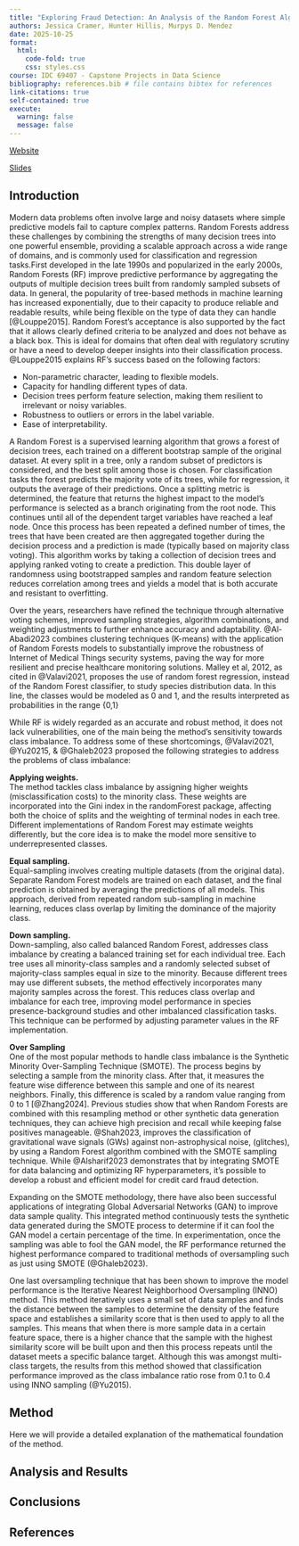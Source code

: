 ```yaml
---
title: "Exploring Fraud Detection: An Analysis of the Random Forest Algorithm in Credit Card Transactions"
authors: Jessica Cramer, Hunter Hillis, Murpys D. Mendez
date: 2025-10-25
format:
  html:
    code-fold: true
    css: styles.css 
course: IDC 69407 - Capstone Projects in Data Science
bibliography: references.bib # file contains bibtex for references
link-citations: true
self-contained: true
execute: 
  warning: false
  message: false
---
```


[Website](https://rf-capstone-project.github.io/project/)

[Slides](https://rf-capstone-project.github.io/project/slides.html)

## Introduction

Modern data problems often involve large and noisy datasets where simple predictive models fail to capture complex patterns. Random Forests address these challenges by combining the strengths of many decision trees into one powerful ensemble, providing a scalable approach across a wide range of domains, and is commonly used for classification and regression tasks.First developed in the late 1990s and popularized in the early 2000s, Random Forests (RF) improve predictive performance by aggregating the outputs of multiple decision trees built from randomly sampled subsets of data. In general, the popularity of tree-based methods in machine learning has increased exponentially, due to their capacity to produce reliable and readable results, while being flexible on the type of data they can handle [@Louppe2015]. Random Forest’s acceptance is also supported by the fact that it allows clearly defined criteria to be analyzed and does not behave as a black box. This is ideal for domains that often deal with regulatory scrutiny or have a need to develop deeper insights into their classification process. @Louppe2015 explains RF’s success based on the following factors:

- Non-parametric character, leading to flexible models.
- Capacity for handling different types of data.
- Decision trees perform feature selection, making them resilient to irrelevant or noisy variables.
- Robustness to outliers or errors in the label variable.
- Ease of interpretability.


A Random Forest is a supervised learning algorithm that grows a forest of decision trees, each trained on a different bootstrap sample of the original dataset. At every split in a tree, only a random subset of predictors is considered, and the best split among those is chosen.
For classification tasks the forest predicts the majority vote of its trees, while for regression, it outputs the average of their predictions. Once a splitting metric is determined, the feature that returns the highest impact to the model’s performance is selected as a branch originating from the root node. This continues until all of the dependent target variables have reached a leaf node. Once this process has been repeated a defined number of times, the trees that have been created are then aggregated together during the decision process and a prediction is made (typically based on majority class voting). This algorithm works by taking a collection of decision trees and applying ranked voting to create a prediction. This double layer of randomness using bootstrapped samples and random feature selection reduces correlation among trees and yields a model that is both accurate and resistant to overfitting.

Over the years, researchers have refined the technique through alternative voting schemes, improved sampling strategies, algorithm combinations, and weighting adjustments to further enhance accuracy and adaptability. @Al-Abadi2023 combines clustering techniques (K-means) with the application of Random Forests models to substantially improve the robustness of Internet of Medical Things security systems, paving the way for more resilient and precise healthcare monitoring solutions. Malley et al, 2012, as cited in @Valavi2021, proposes the use of random forest regression, instead of the Random Forest classifier, to study species distribution data. In this line, the classes would be modeled as 0 and 1, and the results interpreted as probabilities in the range {0,1}

While RF is widely regarded as an accurate and robust method, it does not lack vulnerabilities, one of the main being the method’s sensitivity towards class imbalance. To address some of these shortcomings, @Valavi2021, @Yu20215, & @Ghaleb2023 proposed the following strategies to address the problems of class imbalance:

**Applying weights.**\
The method tackles class imbalance by assigning higher weights (misclassification costs) to the minority class. These weights are incorporated into the Gini index in the randomForest package, affecting both the choice of splits and the weighting of terminal nodes in each tree. Different implementations of Random Forest may estimate weights differently, but the core idea is to make the model more sensitive to underrepresented classes.

**Equal sampling.**\
Equal-sampling involves creating multiple datasets (from the original data). Separate Random Forest models are trained on each dataset, and the final prediction is obtained by averaging the predictions of all models. This approach, derived from repeated random sub-sampling in machine learning, reduces class overlap by limiting the dominance of the majority class.

**Down sampling.**\
Down-sampling, also called balanced Random Forest, addresses class imbalance by creating a balanced training set for each individual tree. Each tree uses all minority-class samples and a randomly selected subset of majority-class samples equal in size to the minority. Because different trees may use different subsets, the method effectively incorporates many majority samples across the forest. This reduces class overlap and imbalance for each tree, improving model performance in species presence-background studies and other imbalanced classification tasks. This technique can be performed by adjusting parameter values in the RF implementation.

**Over Sampling **\
One of the most popular methods to handle class imbalance is the Synthetic Minority Over-Sampling Technique (SMOTE). The process begins by selecting a sample from the minority class. After that, it measures the feature wise difference between this sample and one of its nearest neighbors. Finally, this difference is scaled by a random value ranging from 0 to 1 [@Zhang2024]. Previous studies show that when Random Forests are combined with this resampling method or other synthetic data generation techniques, they can achieve high precision and recall while keeping false positives manageable. @Shah2023, improves the classification of gravitational wave signals (GWs) against non-astrophysical noise, (glitches), by using a Random Forest algorithm combined with the SMOTE sampling technique. While @Alsharif2023 demonstrates that by integrating SMOTE for data balancing and optimizing RF hyperparameters, it's possible to develop a robust and efficient model for credit card fraud detection.

Expanding on the SMOTE methodology, there have also been successful applications of integrating Global Adversarial Networks (GAN) to improve data sample quality. This integrated method continuously tests the synthetic data generated during the SMOTE process to determine if it can fool the GAN model a certain percentage of the time. In experimentation, once the sampling was able to fool the GAN model, the RF performance returned the highest performance compared to traditional methods of oversampling such as just using SMOTE (@Ghaleb2023).

One last oversampling technique that has been shown to improve the model performance is the Iterative Nearest Neighborhood Oversampling (INNO) method. This method iteratively uses a small set of data samples and finds the distance between the samples to determine the density of the feature space and establishes a similarity score that is then used to apply to all the samples. This means that when there is more sample data in a certain feature space, there is a higher chance that the sample with the highest similarity score will be built upon and then this process repeats until the dataset meets a specific balance target. Although this was amongst multi-class targets, the results from this method showed that classification performance improved as the class imbalance ratio rose from 0.1 to 0.4 using INNO sampling (@Yu2015).

## Method

Here we will provide a detailed explanation of the mathematical foundation of the method.

## Analysis and Results

## Conclusions

## References

